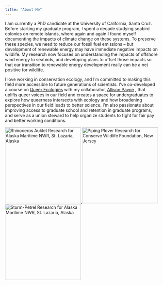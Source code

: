```yaml
---
title: "About Me"
---
```


I am currently a PhD candidate at the University of California, Santa Cruz. Before starting my graduate program, I spent a decade studying seabird colonies on remote islands, where again and again I found myself documenting the impacts of climate change on these systems. To preserve these species, we need to reduce our fossil fuel emissions – but development of renewable energy may have immediate negative impacts on wildlife. My research now focuses on understanding the impacts of offshore wind energy to seabirds, and developing plans to offset those impacts so that our transition to renewable energy development really can be a net positive for wildlife.

I love working in conservation ecology, and I’m committed to making this field more accessible to future generations of scientists. I’ve co-developed a course on [Queer Ecologies](https://allisonpayne.github.io/queerecologies/) with my collaborator, [Allison Payne](https://allisonpayne.github.io) , that uplifts queer voices in our field and creates a space for undergraduates to explore how queerness intersects with ecology and how broadening perspectives in our field leads to better science. I’m also passionate about improving access to graduate school and retention in graduate programs, and serve as a union steward to help organize students to fight for fair pay and better working conditions.

::: gallery
<a href="images/about1.jpeg" data-lightbox="gallery" data-title="Rhinoceros Auklet Research for Alaska Maritime NWR, St. Lazaria, Alaska"> <img src="images/about1_thumb.jpeg" alt="Rhinoceros Auklet Research for Alaska Maritime NWR, St. Lazaria, Alaska" style="width: 250px; height: auto;"/> </a> <a href="images/about2.jpeg" data-lightbox="gallery" data-title="Piping Plover Research for Conserve Wildlife Foundation, New Jersey"> <img src="images/about2.jpeg" alt="Piping Plover Research for Conserve Wildlife Foundation, New Jersey" style="width: 250px; height: auto;"/> </a> <a href="images/about3.jpeg" data-lightbox="gallery" data-title="Storm-Petrel Research for Alaska Maritime NWR, St. Lazaria, Alaska"> <img src="images/about3_thumb.jpg" alt="Storm-Petrel Research for Alaska Maritime NWR, St. Lazaria, Alaska" style="width: 250px; height: auto;"/> </a>
:::
